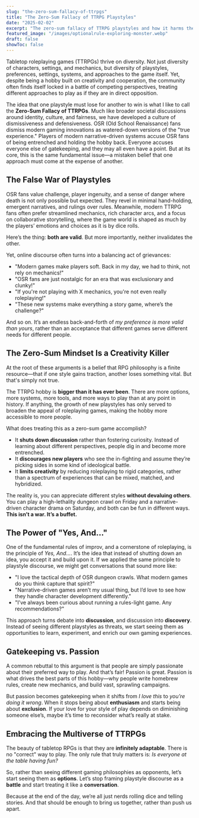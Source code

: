 ```yaml
---
slug: "the-zero-sum-fallacy-of-ttrpgs"
title: "The Zero-Sum Fallacy of TTRPG Playstyles"
date: "2025-02-02"
excerpt: "The zero-sum fallacy of TTRPG playstyles and how it harms the hobby."
featured_image: "/images/optionalrule-exploring-monster.webp"
draft: false
showToc: false
---
```


Tabletop roleplaying games (TTRPGs) thrive on diversity. Not just diversity of characters, settings, and mechanics, but diversity of playstyles, preferences, settings, systems, and approaches to the game itself. Yet, despite being a hobby built on creativity and cooperation, the community often finds itself locked in a battle of competing perspectives, treating different approaches to play as if they are in direct opposition.

The idea that one playstyle must lose for another to win is what I like to call the **Zero-Sum Fallacy of TTRPGs**. Much like broader societal discussions around identity, culture, and fairness, we have developed a culture of dismissiveness and defensiveness. OSR (Old School Renaissance) fans dismiss modern gaming innovations as watered-down versions of the "true experience." Players of modern narrative-driven systems accuse OSR fans of being entrenched and holding the hobby back. Everyone accuses everyone else of gatekeeping, and they may all even have a point. But at its core, this is the same fundamental issue—a mistaken belief that one approach must come at the expense of another.

## The False War of Playstyles

OSR fans value challenge, player ingenuity, and a sense of danger where death is not only possible but expected. They revel in minimal hand-holding, emergent narratives, and rulings over rules. Meanwhile, modern TTRPG fans often prefer streamlined mechanics, rich character arcs, and a focus on collaborative storytelling, where the game world is shaped as much by the players’ emotions and choices as it is by dice rolls.

Here’s the thing: **both are valid**. But more importantly, neither invalidates the other.

Yet, online discourse often turns into a balancing act of grievances:

- "Modern games make players soft. Back in my day, we had to think, not rely on mechanics!"
- "OSR fans are just nostalgic for an era that was exclusionary and clunky!"
- "If you're not playing with X mechanics, you're not even really roleplaying!"
- "These new systems make everything a story game, where’s the challenge?"

And so on. It’s an endless back-and-forth of *my preference is more valid than yours*, rather than an acceptance that different games serve different needs for different people.

## The Zero-Sum Mindset Is a Creativity Killer

At the root of these arguments is a belief that RPG philosophy is a finite resource—that if one style gains traction, another loses something vital. But that's simply not true.

The TTRPG hobby is **bigger than it has ever been**. There are more options, more systems, more tools, and more ways to play than at any point in history. If anything, the growth of new playstyles has only served to broaden the appeal of roleplaying games, making the hobby more accessible to more people.

What does treating this as a zero-sum game accomplish?

- It **shuts down discussion** rather than fostering curiosity. Instead of learning about different perspectives, people dig in and become more entrenched.
- It **discourages new players** who see the in-fighting and assume they’re picking sides in some kind of ideological battle.
- It **limits creativity** by reducing roleplaying to rigid categories, rather than a spectrum of experiences that can be mixed, matched, and hybridized.

The reality is, you can appreciate different styles **without devaluing others**. You can play a high-lethality dungeon crawl on Friday and a narrative-driven character drama on Saturday, and both can be fun in different ways. **This isn’t a war. It’s a buffet.**

## The Power of "Yes, And..."

One of the fundamental rules of improv, and a cornerstone of roleplaying, is the principle of *Yes, And…*. It’s the idea that instead of shutting down an idea, you accept it and build upon it. If we applied the same principle to playstyle discourse, we might get conversations that sound more like:

- "I love the tactical depth of OSR dungeon crawls. What modern games do you think capture that spirit?"
- "Narrative-driven games aren’t my usual thing, but I’d love to see how they handle character development differently."
- "I’ve always been curious about running a rules-light game. Any recommendations?"

This approach turns debate into **discussion**, and discussion into **discovery**. Instead of seeing different playstyles as threats, we start seeing them as opportunities to learn, experiment, and enrich our own gaming experiences.

## Gatekeeping vs. Passion

A common rebuttal to this argument is that people are simply passionate about their preferred way to play. And that’s fair! Passion is great. Passion is what drives the best parts of this hobby—why people write homebrew rules, create new mechanics, and build vast, sprawling campaigns.

But passion becomes gatekeeping when it shifts from *I love this* to *you’re doing it wrong*. When it stops being about **enthusiasm** and starts being about **exclusion**. If your love for your style of play depends on diminishing someone else’s, maybe it’s time to reconsider what’s really at stake.

## Embracing the Multiverse of TTRPGs

The beauty of tabletop RPGs is that they are **infinitely adaptable**. There is no "correct" way to play. The only rule that truly matters is: *Is everyone at the table having fun?*

So, rather than seeing different gaming philosophies as opponents, let’s start seeing them as **options**. Let’s stop framing playstyle discourse as a **battle** and start treating it like a **conversation**.

Because at the end of the day, we’re all just nerds rolling dice and telling stories. And that should be enough to bring us together, rather than push us apart.